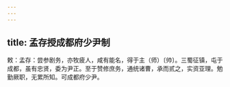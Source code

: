 ```yaml
---
---
---
```

title: 孟存授成都府少尹制
---



敕：孟存：尝参剧务，亦牧疲人，咸有能名，得于主（师）〔帅〕。三蜀征镇，屯于成都，虽有忠贤，委为尹正。至于赞修庶务，通统诸曹，承而贰之，实资亚理。勉勤厥职，无累所知。可成都府少尹。